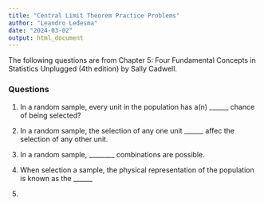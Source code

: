 ```yaml
---
title: "Central Limit Theorem Practice Problems"
author: "Leandro Ledesma"
date: "2024-03-02"
output: html_document
---
```


The following questions are from Chapter 5: Four Fundamental Concepts in Statistics Unplugged (4th edition) by Sally Cadwell.

### Questions

1) In a random sample, every unit in the population has a(n) ______ chance of being selected?

2) In a random sample, the selection of any one unit ______ affec the selection of any other unit.

3) In a random sample, ________ combinations are possible.

4) When selection a sample, the physical representation of the population is known as the ______

5) 
